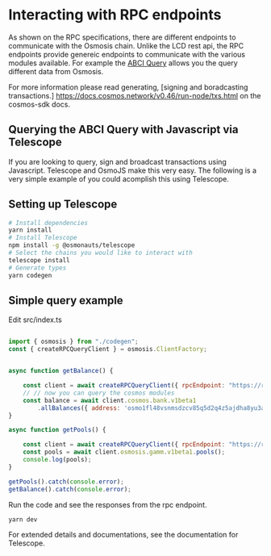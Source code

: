 # Interacting with RPC endpoints

As shown on the RPC specifications, there are different endpoints to communicate with the Osmosis chain. Unlike the LCD rest api, the RPC endpoints provide genereic endpoints to communicate with the various modules available. For example the [ABCI Query](/api?v=RPC#/operations/abci_query) allows you the query different data from Osmosis.

For more information please read generating, [signing and boradcasting transactions.] https://docs.cosmos.network/v0.46/run-node/txs.html on the cosmos-sdk docs. 

## Querying the ABCI Query with Javascript via Telescope

If you are looking to query, sign and broadcast transactions using Javascript. Telescope and OsmoJS make this very easy. The following is a very simple example of you could acomplish this using Telescope.

## Setting up Telescope
```bash
# Install dependencies
yarn install
# Install Telescope
npm install -g @osmonauts/telescope
# Select the chains you would like to interact with
telescope install
# Generate types 
yarn codegen
```
## Simple query example
Edit src/index.ts
```javascript 

import { osmosis } from "./codegen";
const { createRPCQueryClient } = osmosis.ClientFactory;


async function getBalance() {

    const client = await createRPCQueryClient({ rpcEndpoint: "https://rpc.osmosis.zone" });
    // // now you can query the cosmos modules
    const balance = await client.cosmos.bank.v1beta1
        .allBalances({ address: 'osmo1fl48vsnmsdzcv85q5d2q4z5ajdha8yu3aq6l09' });
}

async function getPools() {

    const client = await createRPCQueryClient({ rpcEndpoint: "https://rpc.osmosis.zone" });
    const pools = await client.osmosis.gamm.v1beta1.pools();
    console.log(pools);
}

getPools().catch(console.error);
getBalance().catch(console.error);

```

Run the code and see the responses from the rpc endpoint. 
```bash
yarn dev
````

For extended details and documentations, see the documentation for Telescope. 



